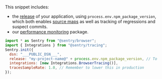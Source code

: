 This snippet includes:
- the [release](/product/releases/) of your application, using `process.env.npm_package_version`, which both enables [source maps](/platforms/javascript/sourcemaps/) as well as tracking of regressions and suspect commits.
- our [performance monitoring](/product/performance/) package.

```javascript {tabTitle: ESM}
import * as Sentry from "@sentry/browser";
import { Integrations } from "@sentry/tracing";
Sentry.init({
  dsn: "___PUBLIC_DSN___",
  release: "my-project-name@" + process.env.npm_package_version, // To set your release version
  integrations: [new Integrations.BrowserTracing()],
  tracesSampleRate: 1.0, // Remember to lower this in production
});
```
